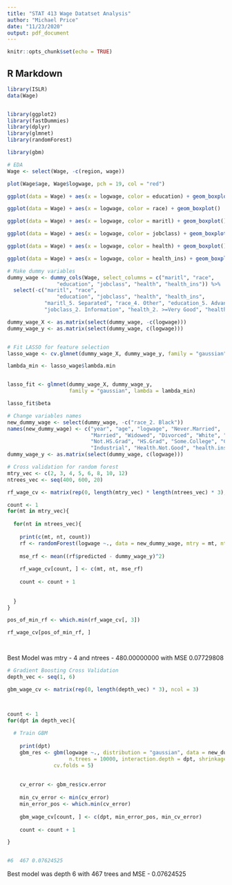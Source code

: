 ```yaml
---
title: "STAT 413 Wage Datatset Analysis"
author: "Michael Price"
date: "11/23/2020"
output: pdf_document
---
```


```r
knitr::opts_chunk$set(echo = TRUE)
```

## R Markdown


```r
library(ISLR)
data(Wage)


library(ggplot2)
library(fastDummies)
library(dplyr)
library(glmnet)
library(randomForest)

library(gbm)
```

```r

# EDA
Wage <- select(Wage, -c(region, wage))
```


```r
plot(Wage$age, Wage$logwage, pch = 19, col = "red")
```


```r
ggplot(data = Wage) + aes(x = logwage, color = education) + geom_boxplot()
```

```r
ggplot(data = Wage) + aes(x = logwage, color = race) + geom_boxplot()
```

```r
ggplot(data = Wage) + aes(x = logwage, color = maritl) + geom_boxplot()
```

```r
ggplot(data = Wage) + aes(x = logwage, color = jobclass) + geom_boxplot()
```

```r
ggplot(data = Wage) + aes(x = logwage, color = health) + geom_boxplot()
```

```r
ggplot(data = Wage) + aes(x = logwage, color = health_ins) + geom_boxplot()
```


```r

# Make dummy variables 
dummy_wage <- dummy_cols(Wage, select_columns = c("maritl", "race",
                "education", "jobclass", "health", "health_ins")) %>%
  select(-c("maritl", "race",
                "education", "jobclass", "health", "health_ins", 
            "maritl_5. Separated", "race_4. Other", "education_5. Advanced Degree", 
            "jobclass_2. Information", "health_2. >=Very Good", "health_ins_2. No"))

dummy_wage_X <- as.matrix(select(dummy_wage, -c(logwage)))
dummy_wage_y <- as.matrix(select(dummy_wage, c(logwage))) 


# Fit LASSO for feature selection
lasso_wage <- cv.glmnet(dummy_wage_X, dummy_wage_y, family = "gaussian")

lambda_min <- lasso_wage$lambda.min


lasso_fit <- glmnet(dummy_wage_X, dummy_wage_y,
                    family = "gaussian", lambda = lambda_min)

lasso_fit$beta


```


```r
# Change variables names 
new_dummy_wage <- select(dummy_wage, -c("race_2. Black"))
names(new_dummy_wage) <- c("year", "age", "logwage", "Never.Married",
                           "Married", "Widowed", "Divorced", "White", "Asian", 
                           "Not.HS.Grad", "HS.Grad", "Some.College", "College.Grad", 
                           "Industrial", "Health.Not.Good", "health.ins")
dummy_wage_y <- as.matrix(select(dummy_wage, c(logwage))) 
```


```r

# Cross validation for random forest 
mtry_vec <- c(2, 3, 4, 5, 6, 8, 10, 12)
ntrees_vec <- seq(400, 600, 20)

rf_wage_cv <- matrix(rep(0, length(mtry_vec) * length(ntrees_vec) * 3), ncol = 3)

count <- 1
for(mt in mtry_vec){
  
  for(nt in ntrees_vec){
    
    print(c(mt, nt, count))
    rf <- randomForest(logwage ~., data = new_dummy_wage, mtry = mt, ntrees = nt)
    
    mse_rf <- mean((rf$predicted - dummy_wage_y)^2)
    
    rf_wage_cv[count, ] <- c(mt, nt, mse_rf)
    
    count <- count + 1
    
    
  }
}

pos_of_min_rf <- which.min(rf_wage_cv[, 3])

rf_wage_cv[pos_of_min_rf, ]




```
Best Model was mtry - 4 and ntrees - 480.00000000 with MSE 0.07729808

```r


# Gradient Boosting Cross Validation 
depth_vec <- seq(1, 6)

gbm_wage_cv <- matrix(rep(0, length(depth_vec) * 3), ncol = 3)



count <- 1
for(dpt in depth_vec){
  
  # Train GBM
  
    print(dpt)
    gbm_res <- gbm(logwage ~., distribution = "gaussian", data = new_dummy_wage, 
                    n.trees = 10000, interaction.depth = dpt, shrinkage = 0.01, 
               cv.folds = 5)
    
   
    cv_error <- gbm_res$cv.error
    
    min_cv_error <- min(cv_error)
    min_error_pos <- which.min(cv_error)
    
    gbm_wage_cv[count, ] <- c(dpt, min_error_pos, min_cv_error)
    
    count <- count + 1

}


#6  467 0.07624525
```
Best model was depth 6 with 467 trees and MSE - 0.07624525


